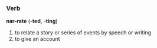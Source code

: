 ===Verb===
'''nar-rate''' (-'''ted''', -'''ting''')

# to relate a story or series of events by speech or writing
# to give an account